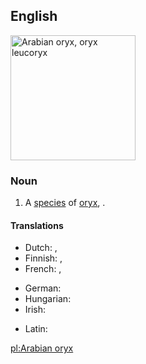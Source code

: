 ==English==
[[File:Reem-Lavan001.jpg|thumb|200px|Arabian oryx, ''oryx leucoryx'']]
{{wikipedia}}
{{wikispecies|Oryz leucoryx}}
===Noun===
{{en-noun|head=[[Arabian]] [[oryx]]|es|Arabian oryx}}

# A [[species]] of [[oryx]], {{taxlink|Oryx leucoryx|species|noshow=1}}.

====Translations====
{{trans-top|''Oryx leucoryx''}}
* Dutch: {{t|nl|Arabische oryx|m}}, {{t|nl|witte oryx|m}}
* Finnish: {{t|fi|valkobeisa}}, {{t|fi|arabiankeihäsantilooppi}}
* French: {{t|fr|oryx béatrix|m}}, {{t+|fr|oryx d'Arabie|m}}
{{trans-mid}}
* German: {{t|de|arabischer Oryx}}
* Hungarian: {{t|hu|arab bejza}}
* Irish: {{t|ga|oracs Arabach|m}}
{{trans-bottom}}

{{checktrans-top}}
* Latin: {{t-check|la|Oryx leucoryx}}
{{trans-bottom}}

[[pl:Arabian oryx]]